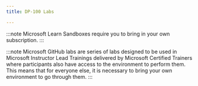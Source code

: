 ---
title: DP-100 Labs

---

<Tabs>
  <TabItem label="Microsoft Learn">

:::note 
Microsoft Learn Sandboxes require you to bring in your own subscription. 
:::


  <CardGrid>  
    <LinkCard title="Explore the developer tools" href="https://learn.microsoft.com/training/modules/explore-developer-tools-for-workspace-interaction/5-exercise/?WT.mc_id=studentamb_165290" /> 
    <LinkCard title="Make data available in Azure Machine Learning" href="https://learn.microsoft.com/training/modules/make-data-available-azure-machine-learning/5-exercise/?WT.mc_id=studentamb_165290" /> 
    <LinkCard title="Work with compute resources" href="https://learn.microsoft.com/training/modules/work-compute-resources-azure-machine-learning/5-exercise/?WT.mc_id=studentamb_165290" /> 
    <LinkCard title="Work with environments" href="https://learn.microsoft.com/training/modules/work-environments-azure-machine-learning/5-exercise/?WT.mc_id=studentamb_165290" /> 
    <LinkCard title="Find the best classification model with Automated Machine Learning" href="https://learn.microsoft.com/training/modules/find-best-classification-model-automated-machine-learning/5-exercise/?WT.mc_id=studentamb_165290" /> 
    <LinkCard title="Track model training" href="https://learn.microsoft.com/training/modules/track-model-training-jupyter-notebooks-mlflow/4-exercise-track-model-training/?WT.mc_id=studentamb_165290" /> 
    <LinkCard title="Run a training script as a command job" href="https://learn.microsoft.com/training/modules/run-training-script-command-job-azure-machine-learning/5-exercise-run-training-script-command-job/?WT.mc_id=studentamb_165290" /> 
    <LinkCard title="Use MLflow to track training jobs" href="https://learn.microsoft.com/training/modules/train-models-training-mlflow-jobs/4-exercise-use-mlflow-track-training-jobs/?WT.mc_id=studentamb_165290" /> 
    <LinkCard title="Run a sweep job" href="https://learn.microsoft.com/training/modules/perform-hyperparameter-tuning-azure-machine-learning-pipelines/6-exercise-run-sweep-job/?WT.mc_id=studentamb_165290" /> 
    <LinkCard title="Run a pipeline job" href="https://learn.microsoft.com/training/modules/run-pipelines-azure-machine-learning/5-exercise-run-pipeline-job/?WT.mc_id=studentamb_165290" /> 
    <LinkCard title="Log and register models with MLflow" href="https://learn.microsoft.com/training/modules/register-mlflow-model-azure-machine-learning/5-exercise-register-mlflow-model/?WT.mc_id=studentamb_165290" /> 
    <LinkCard title="Explore the Responsible AI dashboard" href="https://learn.microsoft.com/training/modules/manage-compare-models-azure-machine-learning/5-exercise-explore-responsible-dashboard/?WT.mc_id=studentamb_165290" /> 
    <LinkCard title="Deploy an MLflow model to an online endpoint" href="https://learn.microsoft.com/training/modules/deploy-model-managed-online-endpoint/6-exercise-deploy-mlflow-model-online-endpoint/?WT.mc_id=studentamb_165290" /> 
    <LinkCard title="Deploy an MLflow model to a batch endpoint" href="https://learn.microsoft.com/training/modules/deploy-model-batch-endpoint/6-exercise-deploy-mlflow-model-batch-endpoint/?WT.mc_id=studentamb_165290" /> 
    <LinkCard title="Explore the Azure AI Foundry portal" href="https://learn.microsoft.com/training/modules/prepare-azure-ai-development/7-exercise-explore-ai-foundry/?WT.mc_id=studentamb_165290" /> 
    <LinkCard title="Explore, deploy, and chat with language models" href="https://learn.microsoft.com/training/modules/explore-models-azure-ai-studio/5-exercise/?WT.mc_id=studentamb_165290" /> 
    <LinkCard title="Create a generative AI chat app" href="https://learn.microsoft.com/training/modules/ai-foundry-sdk/05-exercise/?WT.mc_id=studentamb_165290" /> 
    <LinkCard title="Get started with prompt flow" href="https://learn.microsoft.com/training/modules/get-started-prompt-flow-ai-studio/6-exercise/?WT.mc_id=studentamb_165290" /> 
    <LinkCard title="Create a custom agent that uses your own data" href="https://learn.microsoft.com/training/modules/build-copilot-ai-studio/5-exercise/?WT.mc_id=studentamb_165290" /> 
    <LinkCard title="Fine-tune a foundation model" href="https://learn.microsoft.com/training/modules/finetune-model-copilot-ai-studio/5-exercise/?WT.mc_id=studentamb_165290" /> 
    <LinkCard title="Evaluate the performance of your generative AI app" href="https://learn.microsoft.com/training/modules/evaluate-models-azure-ai-studio/5-exercise/?WT.mc_id=studentamb_165290" /> 
    <LinkCard title="Apply content filters to prevent the output of harmful content" href="https://learn.microsoft.com/training/modules/responsible-ai-studio/7-exercise-content-filters/?WT.mc_id=studentamb_165290" /> 
  </CardGrid>
  </TabItem>

  <TabItem label="Microsoft GitHub">

:::note 
Microsoft GitHub labs are series of labs designed to be used in Microsoft Instructor Lead Trainings delivered by Microsoft Certified Trainers where participants also have access to the environment to perform them. This means that for everyone else, it is necessary to bring your own environment to go through them. 
:::

  <CardGrid>
    <LinkCard title="Explore the Azure Machine Learning workspace" href="https://microsoftlearning.github.io/mslearn-azure-ml/Instructions/02-Explore-Azure-Machine-Learning.html" /> 
    <LinkCard title="Explore developer tools for workspace interaction" href="https://microsoftlearning.github.io/mslearn-azure-ml/Instructions/02-Explore-developer-tools.html" /> 
    <LinkCard title="Make data available in Azure Machine Learning" href="https://microsoftlearning.github.io/mslearn-azure-ml/Instructions/03-Make-data-available.html" /> 
    <LinkCard title="Work with compute resources in Azure Machine Learning" href="https://microsoftlearning.github.io/mslearn-azure-ml/Instructions/04-Work-with-compute.html" /> 
    <LinkCard title="Work with environments in Azure Machine Learning" href="https://microsoftlearning.github.io/mslearn-azure-ml/Instructions/04-Work-with-environments.html" /> 
    <LinkCard title="Train a model with the Azure Machine Learning Designer" href="https://microsoftlearning.github.io/mslearn-azure-ml/Instructions/05-Designer-train-model.html" /> 
    <LinkCard title="Find the best classification model with Automated Machine Learning" href="https://microsoftlearning.github.io/mslearn-azure-ml/Instructions/06-AutoML-classification-model.html" /> 
    <LinkCard title="Track model training in notebooks with MLflow" href="https://microsoftlearning.github.io/mslearn-azure-ml/Instructions/07-Notebooks-mlflow-tracking.html" /> 
    <LinkCard title="Run a training script as a command job in Azure Machine Learning" href="https://microsoftlearning.github.io/mslearn-azure-ml/Instructions/08-Script-command-job.html" /> 
    <LinkCard title="Use MLflow to track training jobs" href="https://microsoftlearning.github.io/mslearn-azure-ml/Instructions/08-Script-mlflow-tracking.html" /> 
    <LinkCard title="Perform hyperparameter tuning with a sweep job" href="https://microsoftlearning.github.io/mslearn-azure-ml/Instructions/09-Hyperparameter-tuning.html" /> 
    <LinkCard title="Run pipelines in Azure Machine Learning" href="https://microsoftlearning.github.io/mslearn-azure-ml/Instructions/09-Run-pipelines.html" /> 
    <LinkCard title="Create and explore the Responsible AI dashboard" href="https://microsoftlearning.github.io/mslearn-azure-ml/Instructions/10-Compare-models.html" /> 
    <LinkCard title="Log and register models with MLflow" href="https://microsoftlearning.github.io/mslearn-azure-ml/Instructions/10-Log-mlflow-models.html" /> 
    <LinkCard title="Deploy a model to a batch endpoint" href="https://microsoftlearning.github.io/mslearn-azure-ml/Instructions/11-Deploy-batch-endpoint.html" /> 
    <LinkCard title="Deploy a model to a managed online endpoint" href="https://microsoftlearning.github.io/mslearn-azure-ml/Instructions/11-Deploy-online-endpoint.html" /> 
  </CardGrid>
  </TabItem>
</Tabs>
